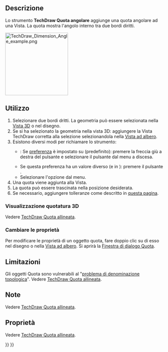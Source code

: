 <languages/>

{{Docnav/it
|[[TechDraw_DiameterDimension/it|Quota diametro]]
|[[TechDraw_3PtAngleDimension/it|Quota angolare da 3 punti]]
|[[TechDraw_Workbench/it|TechDraw]]
|IconL=TechDraw_DiameterDimension.svg
|IconR=TechDraw_3PtAngleDimension.svg
|IconC=Workbench_TechDraw.svg
}}

{{GuiCommand/it
|Name=TechDraw AngleDimension
|Name/it=TechDraw Quota angolare
|MenuLocation=TechDraw → Quotatura → Inserisci Quota angolare
|Workbenches=[[TechDraw_Workbench/it|TechDraw]]
|SeeAlso=[[TechDraw_3PtAngleDimension/it|Quota angolo da tre punti]]
}}

<span id="Description"></span>
==Descrizione==

Lo strumento '''TechDraw Quota angolare''' aggiunge una quota angolare ad una Vista. La quota mostra l'angolo interno tra due bordi diritti.

[[Image:TechDraw_Dimension_Angle_example.png|200px]]
{{Caption|Quotatura dell'angolo tra due bordi diritti}}

<span id="Usage"></span>
==Utilizzo==

# Selezionare due bordi dritti. La geometria può essere selezionata nella [[3D_view/it|Vista 3D]] o nel disegno.
# Se si ha selezionato la geometria nella vista 3D: aggiungere la Vista TechDraw corretta alla selezione selezionandola nella [[Tree_view/it|Vista ad albero]].
# Esistono diversi modi per richiamare lo strumento:
#* {{Version/it|1.0}}: Se {{MenuCommand|Strumenti di quotatura}} [[TechDraw_Preferences/it#Quotatura|preferenza]] è impostato su {{Value|Strumento singolo}} (predefinito): premere la freccia giù a destra del pulsante {{Button|[[Image:TechDraw_Dimension.svg||x16px]][[Image:Toolbar_flyout_arrow.svg|x16px]]}} e selezionare il pulsante {{MenuCommand|[[Image:TechDraw_AngleDimension.svg|16px]] Inserisci quota angolare}} dal menu a discesa.
#* Se questa preferenza ha un valore diverso (e in {{VersionMinus/it|0.21}}): premere il pulsante {{Button|[[Image:TechDraw_AngleDimension.svg|16px]] [[TechDraw_AngleDimension/it|Inserisci quota angolare]]}} .
#* Selezionare l'opzione {{MenuCommand|TechDraw → Quotatura → [[Image:TechDraw_AngleDimension.svg|16px]] Inserisci Quota angolare}} dal menu.
# Una quota viene aggiunta alla Vista.
# La quota può essere trascinata nella posizione desiderata.
# Se necessario, aggiungere tolleranze come descritto in [[TechDraw_Geometric_dimensioning_and_tolerancing/it#Tolleranze|questa pagina]].

<span id="Display_3D_measurement"></span>
===Visualizzazione quotatura 3D===

Vedere [[TechDraw_LengthDimension/it#Display_3D_measurement|TechDraw Quota allineata]].

<span id="Change_properties"></span>
===Cambiare le proprietà===

Per modificare le proprietà di un oggetto quota, fare doppio clic su di esso nel disegno o nella [[Tree_view/it|Vista ad albero]]. Si aprirà la [[TechDraw_LengthDimension/it#Finestra di dialogo Quota|Finestra di dialogo Quota]].

<span id="Limitations"></span>
== Limitazioni ==

Gli oggetti Quota sono vulnerabili al "[[Topological_naming_problem/it|problema di denominazione topologica]]". Vedere [[TechDraw_LengthDimension/it|TechDraw Quota allineata]].

<span id="Notes"></span>
==Note==

Vedere [[TechDraw_LengthDimension/it#Note|TechDraw Quota allineata]].

<span id="Properties"></span>
==Proprietà==

Vedere [[TechDraw_LengthDimension/it#Proprietà|TechDraw Quota allineata]].


{{Docnav/it
|[[TechDraw_DiameterDimension/it|Quota diametro]]
|[[TechDraw_3PtAngleDimension/it|Quota angolare da 3 punti]]
|[[TechDraw_Workbench/it|TechDraw]]
|IconL=TechDraw_DiameterDimension.svg
|IconR=TechDraw_3PtAngleDimension.svg
|IconC=Workbench_TechDraw.svg
}}

{{TechDraw Tools navi{{#translation:}}}}
{{Userdocnavi{{#translation:}}}}